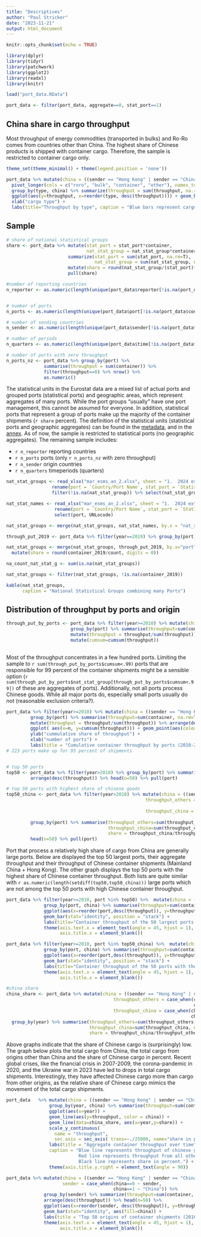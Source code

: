 ```yaml
---
title: "Descriptives"
author: "Paul Stricker"
date: "2023-11-21"
output: html_document
---
```


```r
knitr::opts_chunk$set(echo = TRUE)
```

```r
library(dplyr)
library(tidyr)
library(patchwork)
library(ggplot2)
library(readxl)
library(knitr)

load("port_data.RData")

port_data <- filter(port_data, aggregate==0, stat_port==1)
```

## China share in cargo throughput

Most throughput of energy commodities (transported in bulks) and Ro-Ro comes from countries other than China. The highest share of Chinese products is shipped with container cargo. Therefore, the sample is restricted to container cargo only.

```r
theme_set(theme_minimal() + theme(legend.position = 'none'))

port_data %>% mutate(china = ((sender == "Hong Kong" | sender == "China (except Hong Kong)"))) %>%
  pivot_longer(cols = c("roro", "bulk", "container", "other"), names_to = "type", values_to = "throughput") %>%
  group_by(type, china) %>% summarize(throughput = sum(throughput, na.rm = T)) %>% 
  ggplot(aes(y=throughput, x=reorder(type, desc(throughput)))) + geom_bar(stat="identity", position = "stack", aes(fill = china) ) +
  xlab("cargo type") + 
  labs(title="Throughput by type", caption = "Blue bars represent cargo from China.")


```

## Sample

```r

# share of national statistical groups
share <- port_data %>% mutate(stat_port = stat_port*container,
                              nat_stat_group = nat_stat_group*container) %>%
                       summarize(stat_port = sum(stat_port, na.rm=T),
                                 nat_stat_group = sum(nat_stat_group, na.rm = T)) %>%
                       mutate(share = round(nat_stat_group/(stat_port)*100, digits = 1)) %>%
                       pull(share)

#number of reporting countries
n_reporter <- as.numeric(length(unique(port_data$reporter[!is.na(port_data$container)])))


# number of ports
n_ports <- as.numeric(length(unique(port_data$port[!is.na(port_data$container)])))

# number of sending countries
n_sender <- as.numeric(length(unique(port_data$sender[!is.na(port_data$container)])))

# number of periods
n_quarters <- as.numeric(length(unique(port_data$time[!is.na(port_data$container)])))

# number of ports with zero throughput
n_ports_nz <- port_data %>% group_by(port) %>% 
              summarise(throughput = sum(container)) %>% 
              filter(throughput==0) %>% nrow() %>%
              as.numeric()

```


The statistical units in the Eurostat data are a mixed list of actual ports and grouped ports (statistical ports) and geographic areas, which represent aggregates of many ports. While the port groups "usually" have one port management, this cannot be assumed for everyone. In addition, statistical ports that represent a group of ports make up the majority of the container shipments (`r share` percent). The definition of the statistical units (statistical ports and geographic aggregates) can be found in the [metadata](https://eur-lex.europa.eu/legal-content/EN/TXT/?uri=uriserv:OJ.L_.2018.180.01.0029.01.ENG&toc=OJ:L:2018:180:FULL), and in the [annex](https://ec.europa.eu/eurostat/cache/metadata/Annexes/mar_esms_an_2.xlsx). As of now, the sample is restricted to statistical ports (no geographic aggregates). The remaining sample includes:

- `r n_reporter` reporting countries
- `r n_ports` ports (only `r n_ports_nz` with zero throughput)
- `r n_sender` origin countries
- `r n_quarters` timeperiods (quarters)

```r
nat_stat_groups <- read_xlsx("mar_esms_an_2.xlsx", sheet = "1.  2024 extended list of ports")  %>% 
                 rename(port = `Country/Port Name`, stat_port = `Statistical Port`, nat_stat_group = `Nat. Stat. Group`) %>%
                 filter(!is.na(nat_stat_group)) %>% select(nat_stat_group) %>% group_by(nat_stat_group) %>% summarize(count=n())

nat_stat_names <- read_xlsx("mar_esms_an_2.xlsx", sheet = "1.  2024 extended list of ports")  %>% 
                  rename(port = `Country/Port Name`, stat_port = `Statistical Port`) %>% 
                  select(port, UNLocode)

nat_stat_groups <- merge(nat_stat_groups, nat_stat_names, by.x = "nat_stat_group", by.y = "UNLocode", all.x = T)

through_put_2019 <- port_data %>% filter(year==2019) %>% group_by(port) %>%  summarize(container_2019=sum(container,na.rm=T))

nat_stat_groups <- merge(nat_stat_groups, through_put_2019, by.x="port", by.y = "port", all.x = T) %>% arrange(desc(count)) %>% 
  mutate(share = round(container_2019/count, digits = 0))

na_count_nat_stat_g <- sum(is.na(nat_stat_groups))

nat_stat_groups <- filter(nat_stat_groups, !is.na(container_2019))

```

```r
kable(nat_stat_groups,
      caption = "National Statistical Groups combining many Ports")
```



## Distribution of throughput by ports and origin

```r
through_put_by_ports <- port_data %>% filter(year>=2010) %>% mutate(china = ((sender == "Hong Kong" | sender == "China (except Hong Kong)") &                                          container>0)) %>%
                        group_by(port) %>% summarise(throughput=sum(container, na.rm=T), china=max(china), nat_stat_group = max(nat_stat_group)) %>% ungroup() %>%
                        mutate(throughput = throughput/sum(throughput)) %>% arrange(desc(throughput)) %>% 
                        mutate(cumsum=cumsum(throughput))
                        
```

Most of the throughput concentrates in a few hundred ports. Limiting the sample to `r sum(through_put_by_ports$cumsum<.99)` ports that are responsible for 99 percent of the container shipments might be a sensible option (`r sum(through_put_by_ports$nat_stat_group[through_put_by_ports$cumsum<.99])` of these are aggregates of ports). Additionally, not all ports process Chinese goods. While all major ports do, especially small ports usually do not (reasonable exclusion criteria?). 

```r

port_data %>% filter(year>=2010) %>% mutate(china = ((sender == "Hong Kong" | sender == "China (except Hong Kong)") & container>0)) %>%
         group_by(port) %>% summarise(throughput=sum(container, na.rm=T), china=max(china, na.rm = T)) %>% ungroup() %>%
         mutate(throughput = throughput/sum(throughput)) %>% arrange(desc(throughput)) %>% mutate(n=row_number()) %>%
         ggplot( aes(x=n, y=cumsum(throughput))) + geom_point(aes(colour = china)) + 
         ylab("cummulative share of throughput") +
         xlab("number of ports") +
         labs(title = "Cumulative container throughput by ports (2010-2023)", caption = "Blue dots are ports that process chinese goods.") 
# 223 ports make up for 95 percent of shipments



```

```r
# top 50 ports
top50 <- port_data %>% filter(year>2010) %>% group_by(port) %>% summarise(throughput=sum(container, na.rm=T)) %>% ungroup() %>% 
         arrange(desc(throughput)) %>% head(n=50) %>% pull(port)

# top 50 ports with highest share of chinese goods
top50_china <- port_data %>% filter(year>2010) %>% mutate(china = ((sender == "Hong Kong" | sender == "China (except Hong Kong)") & container>0),
                                                    throughput_others = case_when(china==1 ~ 0,
                                                                                  china==0 ~ container),
                                                    throughput_china = case_when(china==1 ~ container,
                                                                                 china==0 ~ 0)) %>%
         group_by(port) %>% summarise(throughput_others=sum(throughput_others, na.rm=T),
                                      throughput_china=sum(throughput_china, na.rm=T),
                                      share = throughput_china/throughput_others) %>% arrange(desc(share)) %>% 
         head(n=50) %>% pull(port)

```

Port that process a relatively high share of cargo from China are generally large ports. Below are displayed the top 50 largest ports, their aggregate throughput and their throughput of Chinese container shipments (Mainland China + Hong Kong). The other graph displays the top 50 ports with the highest share of Chinese container throughput. Both lists are quite similar with `r as.numeric(length(setdiff(top50,top50_china)))` large ports which are not among the top 50 ports with high Chinese container throughput. 

```r
port_data %>% filter(year>=2010, port %in% top50) %>%  mutate(china = ((sender == "Hong Kong" | sender == "China (except Hong Kong)") & container>0)) %>%
              group_by(port, china) %>% summarise(throughput=sum(container, na.rm=T)) %>% ungroup() %>%  
              ggplot(aes(x=reorder(port,desc(throughput)), y=throughput, fill=china)) + 
              geom_bar(stat="identity", position = "stack") +
              labs(title="Container throughput of the 50 largest ports (2010-2023)", caption = "Blue bars represent throughput of chinese goods.")+
              theme(axis.text.x = element_text(angle = 45, hjust = 1),
                    axis.title.x = element_blank())

port_data %>% filter(year>=2010, port %in% top50_china) %>%  mutate(china = ((sender == "Hong Kong" | sender == "China (except Hong Kong)") & container>0)) %>%
              group_by(port, china) %>% summarise(throughput=sum(container, na.rm=T)) %>% ungroup() %>%  
              ggplot(aes(x=reorder(port,desc(throughput)), y=throughput, fill=china)) + 
              geom_bar(stat="identity", position = "stack") +
              labs(title="Container throughput of the 50 ports with the highest share of chinese throughput (2010-2023)", caption = "Blue bars represent throughput of chinese goods.")+
              theme(axis.text.x = element_text(angle = 45, hjust = 1),
                    axis.title.x = element_blank())
```

```r
#china share
china_share <- port_data %>% mutate(china = ((sender == "Hong Kong" | sender == "China (except Hong Kong)") & container>0),
                                        throughput_others = case_when(china==1 ~ 0,
                                                                      china==0 ~ container),
                                        throughput_china = case_when(china==1 ~ container,
                                                                     china==0 ~ 0)) %>%
  group_by(year) %>% summarise(throughput_others=sum(throughput_others, na.rm=T),
                               throughput_china=sum(throughput_china, na.rm=T),
                               share = throughput_china/throughput_others*100*25000)

```
Above graphs indicate that the share of Chinese cargo is (surprisingly) low. The graph below plots the total cargo from China, the total cargo from origins other than China and the share of Chinese cargo in percent. Recent global crises, like the financial crisis in 2007-2009, the corona-pandemic in 2020, and the Ukraine war in 2023 have led to drops in total cargo shipments. Interestingly, they have affected Chinese cargo more than cargo from other origins, as the relative share of Chinese cargo mimics the movement of the total cargo shipments.

```r
port_data   %>% mutate(china = ((sender == "Hong Kong" | sender == "China (except Hong Kong)") & container>0)) %>%
                group_by(year, china) %>% summarise(throughput=sum(container, na.rm=T)) %>% ungroup() %>%
                ggplot(aes(x=year)) + 
                geom_line(aes(y=throughput, color = china)) +
                geom_line(data=china_share, aes(x=year,y=share)) + 
                scale_y_continuous(
                  name = "throughput",
                  sec.axis = sec_axis( trans=~./25000, name="share in percent")) + 
                labs(title = "Aggregate container throughput over time", 
                caption = "Blue line represents throughput of chinese goods. 
                           Red line represents throughput from all other countries.
                           Black line represents share in percent.") +
                theme(axis.title.y.right = element_text(angle = 90))

```



```r

port_data %>% mutate(china = ((sender == "Hong Kong" | sender == "China (except Hong Kong)") & container>0),
                     sender = case_when(china==0 ~ sender,
                                        china==1 ~ "China")) %>%
              group_by(sender) %>% summarize(throughput=sum(container, na.rm=T), china=max(china)) %>% ungroup() %>% 
              arrange(desc(throughput)) %>% head(n=50) %>%
              ggplot(aes(x=reorder(sender, desc(throughput)), y=throughput)) + 
              geom_bar(stat="identity", aes(fill=china)) +
              labs(title = "Top 50 origins of container shipments (2010-2023)") +
              theme(axis.text.x = element_text(angle = 45, hjust = 1),
                    axis.title.x = element_blank())
```

